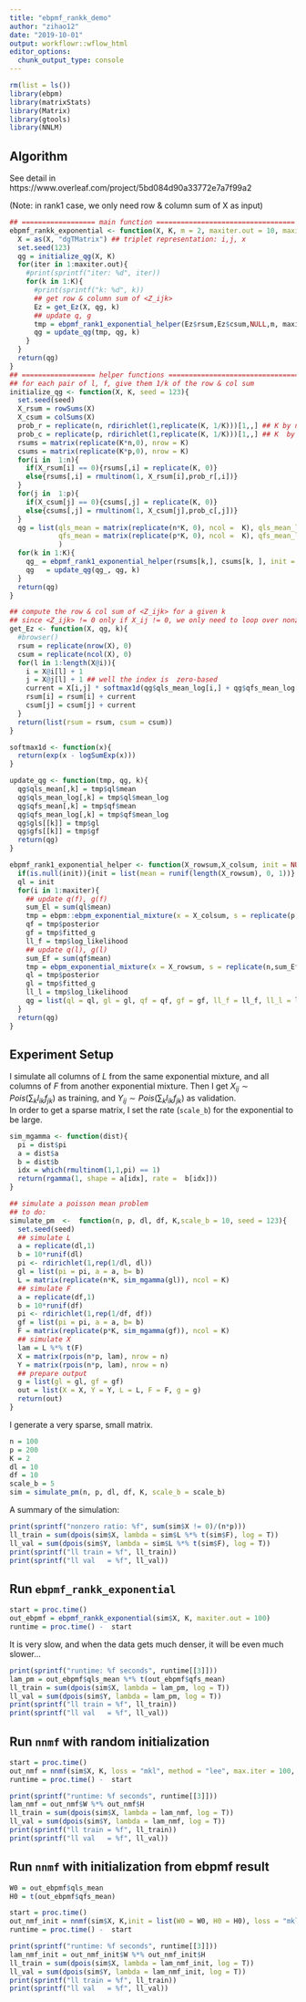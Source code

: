 ```yaml
---
title: "ebpmf_rankk_demo"
author: "zihao12"
date: "2019-10-01"
output: workflowr::wflow_html
editor_options:
  chunk_output_type: console
---
```


```r
rm(list = ls())
library(ebpm)
library(matrixStats)
library(Matrix)
library(gtools)
library(NNLM)
```

## Algorithm
See  detail in https://www.overleaf.com/project/5bd084d90a33772e7a7f99a2

(Note: in rank1 case, we only need row & column sum of X as input)


```r
## ================== main function ==================================
ebpmf_rankk_exponential <- function(X, K, m = 2, maxiter.out = 10, maxiter.int = 1, seed = 123){
  X = as(X, "dgTMatrix") ## triplet representation: i,j, x
  set.seed(123)
  qg = initialize_qg(X, K)
  for(iter in 1:maxiter.out){
    #print(sprintf("iter: %d", iter))
    for(k in 1:K){
      #print(sprintf("k: %d", k))
      ## get row & column sum of <Z_ijk>
      Ez = get_Ez(X, qg, k) 
      ## update q, g
      tmp = ebpmf_rank1_exponential_helper(Ez$rsum,Ez$csum,NULL,m, maxiter.int) 
      qg = update_qg(tmp, qg, k)
    }
  }
  return(qg)
}
## ================== helper functions ==================================
## for each pair of l, f, give them 1/k of the row & col sum
initialize_qg <- function(X, K, seed = 123){
  set.seed(seed)
  X_rsum = rowSums(X)
  X_csum = colSums(X)
  prob_r = replicate(n, rdirichlet(1,replicate(K, 1/K)))[1,,] ## K by n
  prob_c = replicate(p, rdirichlet(1,replicate(K, 1/K)))[1,,] ## K  by p
  rsums = matrix(replicate(K*n,0), nrow = K)
  csums = matrix(replicate(K*p,0), nrow = K)
  for(i in  1:n){
    if(X_rsum[i] == 0){rsums[,i] = replicate(K, 0)}
    else{rsums[,i] = rmultinom(1, X_rsum[i],prob_r[,i])}
  }
  for(j in  1:p){
    if(X_csum[j] == 0){csums[,j] = replicate(K, 0)}
    else{csums[,j] = rmultinom(1, X_csum[j],prob_c[,j])}
  }
  qg = list(qls_mean = matrix(replicate(n*K, 0), ncol =  K), qls_mean_log = matrix(replicate(n*K, 0), ncol =  K), gls = replicate(K, list(NaN)), 
            qfs_mean = matrix(replicate(p*K, 0), ncol =  K), qfs_mean_log = matrix(replicate(p*K, 0), ncol =  K), gfs = replicate(K, list(NaN))
            )
  for(k in 1:K){
    qg_ = ebpmf_rank1_exponential_helper(rsums[k,], csums[k, ], init = NULL, m = 2, maxiter = 1)
    qg   = update_qg(qg_, qg, k)
  }  
  return(qg)
}

## compute the row & col sum of <Z_ijk> for a given k
## since <Z_ijk> != 0 only if X_ij != 0, we only need to loop over nonzero elements of X
get_Ez <- function(X, qg, k){
  #browser()
  rsum = replicate(nrow(X), 0)
  csum = replicate(ncol(X), 0)
  for(l in 1:length(X@i)){
    i = X@i[l] + 1
    j = X@j[l] + 1 ## well the index is  zero-based
    current = X[i,j] * softmax1d(qg$qls_mean_log[i,] + qg$qfs_mean_log[j,])[k] ## <Z_ijk> = X_ij * psi_ijk
    rsum[i] = rsum[i] + current
    csum[j] = csum[j] + current
  }
  return(list(rsum = rsum, csum = csum))
}

softmax1d <- function(x){
  return(exp(x - logSumExp(x)))
}

update_qg <- function(tmp, qg, k){
  qg$qls_mean[,k] = tmp$ql$mean
  qg$qls_mean_log[,k] = tmp$ql$mean_log
  qg$qfs_mean[,k] = tmp$qf$mean
  qg$qfs_mean_log[,k] = tmp$qf$mean_log
  qg$gls[[k]] = tmp$gl
  qg$gfs[[k]] = tmp$gf
  return(qg)
}

ebpmf_rank1_exponential_helper <- function(X_rowsum,X_colsum, init = NULL, m = 2, maxiter = 1){
  if(is.null(init)){init = list(mean = runif(length(X_rowsum), 0, 1))}
  ql = init
  for(i in 1:maxiter){
    ## update q(f), g(f)
    sum_El = sum(ql$mean)
    tmp = ebpm::ebpm_exponential_mixture(x = X_colsum, s = replicate(p,sum_El), m = m)
    qf = tmp$posterior
    gf = tmp$fitted_g
    ll_f = tmp$log_likelihood
    ## update q(l), g(l)
    sum_Ef = sum(qf$mean)
    tmp = ebpm_exponential_mixture(x = X_rowsum, s = replicate(n,sum_Ef), m = m)
    ql = tmp$posterior
    gl = tmp$fitted_g
    ll_l = tmp$log_likelihood
    qg = list(ql = ql, gl = gl, qf = qf, gf = gf, ll_f = ll_f, ll_l = ll_l)
  }
  return(qg)
}
```


##  Experiment Setup
I simulate all columns of $L$ from the same exponential mixture, and all columns of $F$ from another exponential mixture. Then I get $X_{ij} \sim Pois(\sum_k l_{ik} f_{jk})$ as training, and $Y_{ij} \sim Pois(\sum_k l_{ik} f_{jk})$ as validation. \
In order to get a sparse matrix, I  set the rate (`scale_b`) for the exponential to be large.   
```r
sim_mgamma <- function(dist){
  pi = dist$pi
  a = dist$a
  b = dist$b
  idx = which(rmultinom(1,1,pi) == 1)
  return(rgamma(1, shape = a[idx], rate =  b[idx]))
}

## simulate a poisson mean problem
## to do: 
simulate_pm  <-  function(n, p, dl, df, K,scale_b = 10, seed = 123){
  set.seed(seed)
  ## simulate L
  a = replicate(dl,1)
  b = 10*runif(dl)
  pi <- rdirichlet(1,rep(1/dl, dl))
  gl = list(pi = pi, a = a, b= b)
  L = matrix(replicate(n*K, sim_mgamma(gl)), ncol = K)
  ## simulate F
  a = replicate(df,1)
  b = 10*runif(df)
  pi <- rdirichlet(1,rep(1/df, df))
  gf = list(pi = pi, a = a, b= b)
  F = matrix(replicate(p*K, sim_mgamma(gf)), ncol = K)
  ## simulate X
  lam = L %*% t(F)
  X = matrix(rpois(n*p, lam), nrow = n)
  Y = matrix(rpois(n*p, lam), nrow = n)
  ## prepare output
  g = list(gl = gl, gf = gf)
  out = list(X = X, Y = Y, L = L, F = F, g = g)
  return(out)
}
```


I generate a very sparse, small matrix.
```r
n = 100
p = 200
K = 2
dl = 10
df = 10 
scale_b = 5
sim = simulate_pm(n, p, dl, df, K, scale_b = scale_b)
```

A summary of the simulation:
```r
print(sprintf("nonzero ratio: %f", sum(sim$X != 0)/(n*p)))
ll_train = sum(dpois(sim$X, lambda = sim$L %*% t(sim$F), log = T))
ll_val = sum(dpois(sim$Y, lambda = sim$L %*% t(sim$F), log = T))
print(sprintf("ll train = %f", ll_train))
print(sprintf("ll val   = %f", ll_val))
```


## Run `ebpmf_rankk_exponential`
```r
start = proc.time()
out_ebpmf = ebpmf_rankk_exponential(sim$X, K, maxiter.out = 100)
runtime = proc.time() -  start
```
It is very  slow, and when the data gets much  denser, it will be even much slower...

```r
print(sprintf("runtime: %f seconds", runtime[[3]]))
lam_pm = out_ebpmf$qls_mean %*% t(out_ebpmf$qfs_mean)
ll_train = sum(dpois(sim$X, lambda = lam_pm, log = T))
ll_val = sum(dpois(sim$Y, lambda = lam_pm, log = T))
print(sprintf("ll train = %f", ll_train))
print(sprintf("ll val   = %f", ll_val))
```



## Run `nnmf` with random initialization
```r
start = proc.time()
out_nmf = nnmf(sim$X, K, loss = "mkl", method = "lee", max.iter = 100, rel.tol = -1)
runtime = proc.time() -  start
```

```r
print(sprintf("runtime: %f seconds", runtime[[3]]))
lam_nmf = out_nmf$W %*% out_nmf$H
ll_train = sum(dpois(sim$X, lambda = lam_nmf, log = T))
ll_val = sum(dpois(sim$Y, lambda = lam_nmf, log = T))
print(sprintf("ll train = %f", ll_train))
print(sprintf("ll val   = %f", ll_val))
```



## Run `nnmf` with initialization from ebpmf result  
```r
W0 = out_ebpmf$qls_mean
H0 = t(out_ebpmf$qfs_mean)

start = proc.time()
out_nmf_init = nnmf(sim$X, K,init = list(W0 = W0, H0 = H0), loss = "mkl", method = "lee", max.iter = 100, rel.tol = -1)
runtime = proc.time() -  start
```

```r
print(sprintf("runtime: %f seconds", runtime[[3]]))
lam_nmf_init = out_nmf_init$W %*% out_nmf_init$H
ll_train = sum(dpois(sim$X, lambda = lam_nmf_init, log = T))
ll_val = sum(dpois(sim$Y, lambda = lam_nmf_init, log = T))
print(sprintf("ll train = %f", ll_train))
print(sprintf("ll val   = %f", ll_val))
```






